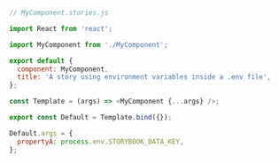 ```js
// MyComponent.stories.js

import React from 'react';

import MyComponent from './MyComponent';

export default {
  component: MyComponent,
  title: 'A story using environment variables inside a .env file',
};

const Template = (args) => <MyComponent {...args} />;

export const Default = Template.bind({});

Default.args = {
  propertyA: process.env.STORYBOOK_DATA_KEY,
};
```